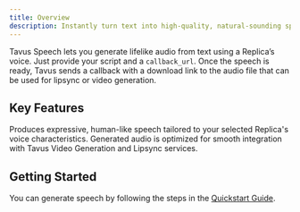 ```yaml
---
title: Overview
description: Instantly turn text into high-quality, natural-sounding speech using Tavus’s Speech service.
---
```


Tavus Speech lets you generate lifelike audio from text using a Replica’s voice. Just provide your script and a `callback_url`. Once the speech is ready, Tavus sends a callback with a download link to the audio file that can be used for lipsync or video generation.

## Key Features
<CardGroup cols={2}>

  <Card title="Lifelike Speech Generation" icon="volume">
    Produces expressive, human-like speech tailored to your selected Replica's voice characteristics.
  </Card>

  <Card title="Seamless Video Compatibility" icon="film">
    Generated audio is optimized for smooth integration with Tavus Video Generation and Lipsync services.
  </Card>

</CardGroup>

## Getting Started
You can generate speech by following the steps in the [Quickstart Guide](/sections/speech/quickstart).
